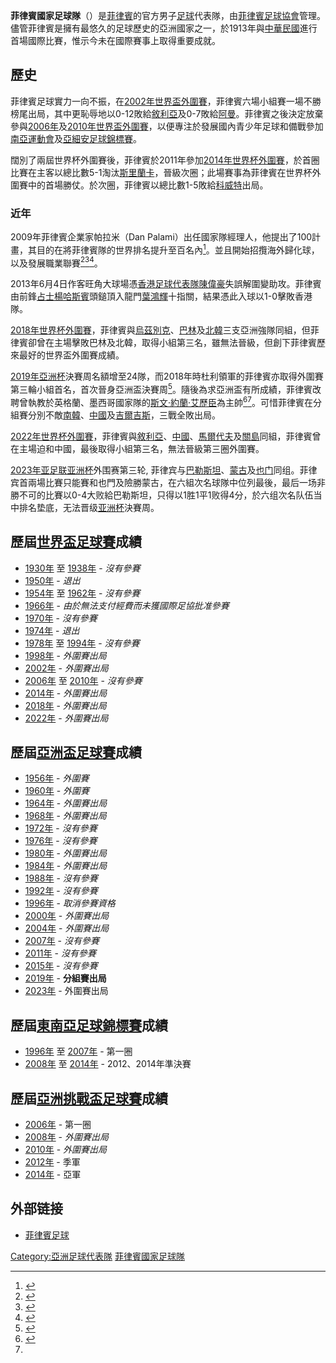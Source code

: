 {{Infobox National football team 
| Name               = 菲律賓
| Badge              = Fed philippines.svg 
| Nickname           = 流浪狗 (Azkals) 
| Association        = [[菲律賓足球協會|菲律賓足球協會]]
| Confederation      = [[亞洲足協|亞洲足協]] ([[亞洲|亞洲]]) 
| Sub-confederation  = [[東南亞足球協會|東南亞足球協會]]
| Coach              = [[斯文·約蘭·艾歷臣|斯文·約蘭·艾歷臣]]
| Captain            = {{link-en|菲利普·楊哈斯賓|Phil Younghusband}}
| Most caps          =  
| Top scorer         = {{link-en|菲利普·楊哈斯賓|Phil Younghusband}} (42)
| Home Stadium       = [[黎剎紀念體育場|黎剎紀念體育場]]
| Capacity           = 13,500 
| FIFA Trigramme     = PHI 
| FIFA Rank          = [[國際足協世界排名|127]] {{decrease}}1（2019年9月19日） 
| FIFA max           = 111
| FIFA max date      = 2018年5月 
| FIFA min           = 195 
| FIFA min date      = 2006年9月至10月 
| Elo Rank           = 176
| pattern_la1=_whitesmalllower|pattern_b1=_RPH11Aw|pattern_ra1=_whitesmalllower|pattern_sh1=_stripes_cut_white|pattern_so1=
| leftarm1=13266C|body1=13266C|rightarm1=13266C|shorts1=13266C|socks1=13266C
| pattern_la2=_gal0607a|pattern_b2=_RPH11Hw|pattern_ra2=_gal0607a|pattern_sh2=_yellowsides|pattern_so2=_color 3 stripes yellow
| leftarm2=FFFFFF|body2=FFFFFF|rightarm2=FFFFFF|shorts2=FFFFFF|socks2=FFFFFF
| First game         = [[File:Flag_of_the_United_States_(1908-1912).svg|25px]] 菲律賓 0–1 {{fb-rt|ROC|1912}}<br />([[菲律賓|菲律賓]]，1913年2月1日) 
| Largest win        = {{fb|JPN}} 2–15 菲律賓 [[File:Flag_of_the_United_States_(1908-1912).svg|25px]] <br>([[日本|日本]][[東京|東京]]，1917年9月10日) 
| Largest loss       = {{fb|JPN}} 15–0 菲律賓 {{Flagicon|Philippines}}<br>([[日本|日本]][[東京|東京]]; 1967年9月27日) 
| World cup apps     =  
| World cup first    =  
| World cup best     =   
| Regional name      = [[亞洲盃足球賽|亞洲盃]] 
| Regional cup apps  = 1次 
| Regional cup first = 2019年
| Regional cup best  = 小組賽
|}}

'''菲律賓國家足球隊'''（{{lang-en|'''Philippines national football team'''}}）是[[菲律賓|菲律賓]]的官方男子[[足球|足球]]代表隊，由[[菲律賓足球協會|菲律賓足球協會]]管理。儘管菲律賓是擁有最悠久的足球歷史的亞洲國家之一，於1913年與[[中華民國國家足球隊|中華民國]]進行首場國際比賽，惟示今未在國際賽事上取得重要成就。

== 歷史 ==
菲律賓足球實力一向不振，在[[2002年世界盃外圍賽|2002年世界盃外圍賽]]，菲律賓六場小組賽一場不勝榜尾出局，其中更恥辱地以0-12敗給[[敘利亞國家足球隊|敘利亞]]及0-7敗給[[阿曼國家足球隊|阿曼]]。菲律賓之後決定放棄參與[[2006年世界盃外圍賽|2006年]]及[[2010年世界盃外圍賽|2010年世界盃外圍賽]]，以便專注於發展國內青少年足球和備戰參加[[南亞運動會|南亞運動會]]及[[亞細安足球錦標賽|亞細安足球錦標賽]]。

闊別了兩屆世界杯外圍賽後，菲律賓於2011年參加[[2014年世界杯外圍賽|2014年世界杯外圍賽]]，於首圈比賽在主客以總比數5-1淘汰[[斯里蘭卡國家足球隊|斯里蘭卡]]，晉級次圈；此場賽事為菲律賓在世界杯外圍賽中的首場勝仗。於次圈，菲律賓以總比數1-5敗給[[科威特國家足球隊|科威特]]出局。
===近年===
2009年菲律賓企業家帕拉米（Dan Palami）出任國家隊經理人，他提出了100計畫，其目的在將菲律賓隊的世界排名提升至百名內<ref name=帕拉米>{{cite news|url=https://sports.ettoday.net/news/1347535|title=亞足賽／菲律賓有大膽的執行力　逐步超越台灣足球|publisher=ETtoday|author=張克銘|date=2019-01-03|accessdate=2020-04-05|archive-date=2021-05-13|archive-url=https://web.archive.org/web/20210513130455/https://sports.ettoday.net/news/1347535|dead-url=no}}</ref>。並且開始招攬海外歸化球，以及發展職業聯賽<ref>{{cite journal|last1=Sauras|first1=Joaquin|last2=Lill|first2=Felix|title=The Street Dogs of Manila|journal=The Blizzard – the Football Quarterly|date=3 March 2014|accessdate=2020-04-05|issue=12|url=https://books.google.com/?id=6mLXBQAAQBAJ&dq=dan+palami+and+football+2009|publisher=Blizzard Media Ltd}}</ref><ref>{{cite news|url=https://gulfnews.com/sport/football/dan-palami-the-man-behind-the-filipino-footballing-renaissance-1.1301427|title=Dan Palami, the man behind the Filipino footballing renaissance|publisher=Gulf News|author=shley Hammond|date=2014-03-09|accessdate=2020-04-05|archive-date=2014-03-13|archive-url=https://web.archive.org/web/20140313053146/http://gulfnews.com/sport/football/dan-palami-the-man-behind-the-filipino-footballing-renaissance-1.1301427|dead-url=no}}</ref><ref>{{cite news|url=https://gulfnews.com/sport/football/dan-palami-the-man-behind-the-filipino-footballing-renaissance-1.1301427|title=Dan Palami, the man behind the Filipino footballing renaissance|publisher=Gulf News|author=Ashley Hammond|date=2014-03-09|accessdate=2020-04-05|archive-date=2014-03-13|archive-url=https://web.archive.org/web/20140313053146/http://gulfnews.com/sport/football/dan-palami-the-man-behind-the-filipino-footballing-renaissance-1.1301427|dead-url=no}}</ref>。

2013年6月4日作客旺角大球場憑[[香港足球代表隊|香港足球代表隊]][[陳偉豪|陳偉豪]]失誤解圍變助攻。菲律賓由前鋒[[占士楊哈斯賓|占士楊哈斯賓]]頭鎚頂入龍門[[葉鴻輝|葉鴻輝]]十指關，結果憑此入球以1-0擊敗香港隊。

[[2018年世界杯外圍賽|2018年世界杯外圍賽]]，菲律賓與[[烏茲別克國家足球隊|烏茲別克]]、[[巴林國家足球隊|巴林]]及[[北韓國家足球隊|北韓]]三支亞洲強隊同組，但菲律賓卻曾在主場擊敗巴林及北韓，取得小組第三名，雖無法晉級，但創下菲律賓歷來最好的世界盃外圍賽成績。

[[2019年亞洲杯|2019年亞洲杯]]決賽周名額增至24隊，而2018年時杜利領軍的菲律賓亦取得外圍賽第三輪小組首名，首次晉身亞洲盃決賽周<ref>{{cite news|url=https://www.chinatimes.com/realtimenews/20181218004428-260403?chdtv|title=男足選帥》前美國隊長杜利 願降價來台執教|publisher=中國時報|author=李弘斌|date=2018-12-18|accessdate=2020-04-05|archive-date=2020-10-11|archive-url=https://web.archive.org/web/20201011140241/https://www.chinatimes.com/realtimenews/20181218004428-260403?chdtv|dead-url=no}}</ref>。隨後為求亞洲盃有所成績，菲律賓改聘曾執教於英格蘭、墨西哥國家隊的[[斯文·約蘭·艾歷臣|斯文·約蘭·艾歷臣]]為主帥<ref>{{cite news|url=https://sports.ettoday.net/news/1333272#ixzz6IjGYDgxg|title=亞洲盃男足／菲律賓擺脫足球弱國　請來艾瑞克森執教|publisher=ETtoday|author=張克銘|date=2018-12-18|accessdate=2020-04-05|archive-date=2020-12-04|archive-url=https://web.archive.org/web/20201204120444/https://sports.ettoday.net/news/1333272#ixzz6IjGYDgxg|dead-url=no}}</ref><ref name=帕拉米/>。可惜菲律賓在分組賽分別不敵[[南韓國家足球隊|南韓]]、[[中國國家足球隊|中國]]及[[吉爾吉斯國家足球隊|吉爾吉斯]]，三戰全敗出局。

[[2022年世界杯外圍賽|2022年世界杯外圍賽]]，菲律賓與[[敘利亞國家足球隊|敘利亞]]、[[中國國家足球隊|中國]]、[[馬爾代夫國家足球隊|馬爾代夫]]及[[關島國家足球隊|關島]]同組，菲律賓曾在主場迫和中國，最後取得小組第三名，無法晉級第三圈外圍賽。

[[2023年亚足联亚洲杯|2023年亚足联亚洲杯]]外围赛第三轮, 菲律宾与[[巴勒斯坦国家足球队|巴勒斯坦]]、[[蒙古国家足球队|蒙古]]及[[也门国家足球队|也门]]同组。菲律宾首兩場比賽只能賽和也門及險勝蒙古，在六組次名球隊中位列最後，最后一场非勝不可的比賽以0-4大败給巴勒斯坦，只得以1胜1平1败得4分，於六组次名队伍当中排名垫底，无法晋级[[亚洲杯|亚洲杯]]決賽周。

== 歷屆[[世界盃足球賽|世界盃足球賽]]成績 ==
* [[1930年世界盃足球賽|1930年]] 至 [[1938年世界盃足球賽|1938年]] - ''沒有參賽''
* [[1950年世界盃足球賽|1950年]] - ''退出''
* [[1954年世界盃足球賽|1954年]] 至 [[1962年世界盃足球賽|1962年]] - ''沒有參賽''
* [[1966年世界盃足球賽|1966年]] - ''由於無法支付經費而未獲國際足協批准參賽''
* [[1970年世界盃足球賽|1970年]] - ''沒有參賽''
* [[1974年世界盃足球賽|1974年]] - ''退出''
* [[1978年世界盃足球賽|1978年]] 至 [[1994年世界盃足球賽|1994年]] - ''沒有參賽''
* [[1998年世界盃足球賽|1998年]] - ''外圍賽出局''
* [[2002年世界盃足球賽|2002年]] - ''外圍賽出局''
* [[2006年世界盃足球賽|2006年]] 至 [[2010年世界盃足球賽|2010年]] - ''沒有參賽''
* [[2014年世界盃足球賽|2014年]] - ''外圍賽出局''
* [[2018年世界盃足球賽|2018年]] - ''外圍賽出局''
* [[2022年世界盃足球賽|2022年]] - ''外圍賽出局''

== 歷屆[[亞洲盃足球賽|亞洲盃足球賽]]成績 ==
* [[1956年亞洲盃足球賽|1956年]] - ''外圍賽''
* [[1960年亞洲盃足球賽|1960年]] - ''外圍賽''
* [[1964年亞洲盃足球賽|1964年]] - ''外圍賽出局''
* [[1968年亞洲盃足球賽|1968年]] - ''外圍賽出局''
* [[1972年亞洲盃足球賽|1972年]] - ''沒有參賽''
* [[1976年亞洲盃足球賽|1976年]] - ''沒有參賽''
* [[1980年亞洲盃足球賽|1980年]] - ''外圍賽出局''
* [[1984年亞洲盃足球賽|1984年]] - ''外圍賽出局''
* [[1988年亞洲盃足球賽|1988年]] - ''沒有參賽''
* [[1992年亞洲盃足球賽|1992年]] - ''沒有參賽''
* [[1996年亞洲盃足球賽|1996年]] - ''取消參賽資格''
* [[2000年亞洲盃足球賽|2000年]] - ''外圍賽出局''
* [[2004年亞洲盃足球賽|2004年]] - ''外圍賽出局''
* [[2007年亞洲盃足球賽|2007年]] - ''沒有參賽''
* [[2011年亞洲盃足球賽|2011年]] - ''沒有參賽''
* [[2015年亞洲盃足球賽|2015年]] - ''沒有參賽''
* [[2019年亞洲盃足球賽|2019年]] - '''分組賽出局'''
* [[2023年亞洲盃足球賽|2023年]] - 外圍賽出局

==歷屆[[東南亞足球錦標賽|東南亞足球錦標賽]]成績==	 
* [[1996年虎牌杯|1996年]] 至 [[2007年虎牌杯|2007年]] - 第一圈
* [[2008鈴木杯|2008年]] 至 [[2014年鈴木杯|2014年]] - 2012、2014年準決賽

== 歷屆[[亞洲挑戰盃足球賽|亞洲挑戰盃足球賽]]成績 ==
* [[2006年亞洲挑戰盃足球賽|2006年]] - 第一圈
* [[2008年亞洲挑戰盃足球賽|2008年]] - ''外圍賽出局''
* [[2010年亞洲挑戰盃足球賽|2010年]] - ''外圍賽出局''
* [[2012年亞洲挑戰盃足球賽|2012年]] - 季軍
* [[2014年亞洲挑戰盃足球賽|2014年]] - 亞軍

== 外部链接 ==
* [http://www.philfootball.info 菲律賓足球] {{Wayback|url=http://www.philfootball.info/ |date=20200114172212 }}

{{AFC teams}}
{{東南亞足球協會國家足球代表隊}}

[[Category:亞洲足球代表隊|Category:亞洲足球代表隊]]
[[Category:菲律賓國家足球隊|]]